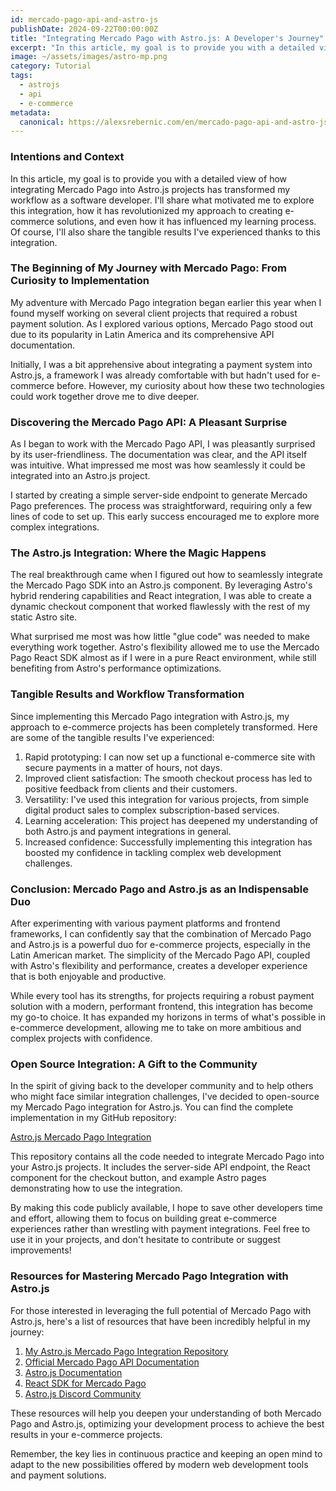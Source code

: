 ```yaml
---
id: mercado-pago-api-and-astro-js
publishDate: 2024-09-22T00:00:00Z
title: "Integrating Mercado Pago with Astro.js: A Developer's Journey"
excerpt: "In this article, my goal is to provide you with a detailed view of how integrating Mercado Pago into Astro.js projects has transformed my workflow as a software developer"
image: ~/assets/images/astro-mp.png
category: Tutorial
tags:
  - astrojs
  - api
  - e-commerce
metadata:
  canonical: https://alexsrebernic.com/en/mercado-pago-api-and-astro-js
---
```


### Intentions and Context

In this article, my goal is to provide you with a detailed view of how integrating Mercado Pago into Astro.js projects has transformed my workflow as a software developer. I'll share what motivated me to explore this integration, how it has revolutionized my approach to creating e-commerce solutions, and even how it has influenced my learning process. Of course, I'll also share the tangible results I've experienced thanks to this integration.

### The Beginning of My Journey with Mercado Pago: From Curiosity to Implementation

My adventure with Mercado Pago integration began earlier this year when I found myself working on several client projects that required a robust payment solution. As I explored various options, Mercado Pago stood out due to its popularity in Latin America and its comprehensive API documentation.

Initially, I was a bit apprehensive about integrating a payment system into Astro.js, a framework I was already comfortable with but hadn't used for e-commerce before. However, my curiosity about how these two technologies could work together drove me to dive deeper.

### Discovering the Mercado Pago API: A Pleasant Surprise

As I began to work with the Mercado Pago API, I was pleasantly surprised by its user-friendliness. The documentation was clear, and the API itself was intuitive. What impressed me most was how seamlessly it could be integrated into an Astro.js project.

I started by creating a simple server-side endpoint to generate Mercado Pago preferences. The process was straightforward, requiring only a few lines of code to set up. This early success encouraged me to explore more complex integrations.

### The Astro.js Integration: Where the Magic Happens

The real breakthrough came when I figured out how to seamlessly integrate the Mercado Pago SDK into an Astro.js component. By leveraging Astro's hybrid rendering capabilities and React integration, I was able to create a dynamic checkout component that worked flawlessly with the rest of my static Astro site.

What surprised me most was how little "glue code" was needed to make everything work together. Astro's flexibility allowed me to use the Mercado Pago React SDK almost as if I were in a pure React environment, while still benefiting from Astro's performance optimizations.

### Tangible Results and Workflow Transformation

Since implementing this Mercado Pago integration with Astro.js, my approach to e-commerce projects has been completely transformed. Here are some of the tangible results I've experienced:

1. Rapid prototyping: I can now set up a functional e-commerce site with secure payments in a matter of hours, not days.
2. Improved client satisfaction: The smooth checkout process has led to positive feedback from clients and their customers.
3. Versatility: I've used this integration for various projects, from simple digital product sales to complex subscription-based services.
4. Learning acceleration: This project has deepened my understanding of both Astro.js and payment integrations in general.
5. Increased confidence: Successfully implementing this integration has boosted my confidence in tackling complex web development challenges.

### Conclusion: Mercado Pago and Astro.js as an Indispensable Duo

After experimenting with various payment platforms and frontend frameworks, I can confidently say that the combination of Mercado Pago and Astro.js is a powerful duo for e-commerce projects, especially in the Latin American market. The simplicity of the Mercado Pago API, coupled with Astro's flexibility and performance, creates a developer experience that is both enjoyable and productive.

While every tool has its strengths, for projects requiring a robust payment solution with a modern, performant frontend, this integration has become my go-to choice. It has expanded my horizons in terms of what's possible in e-commerce development, allowing me to take on more ambitious and complex projects with confidence.

### Open Source Integration: A Gift to the Community

In the spirit of giving back to the developer community and to help others who might face similar integration challenges, I've decided to open-source my Mercado Pago integration for Astro.js. You can find the complete implementation in my GitHub repository:

[Astro.js Mercado Pago Integration](https://github.com/alexsrebernic/astrojs-mercado-pago)

This repository contains all the code needed to integrate Mercado Pago into your Astro.js projects. It includes the server-side API endpoint, the React component for the checkout button, and example Astro pages demonstrating how to use the integration.

By making this code publicly available, I hope to save other developers time and effort, allowing them to focus on building great e-commerce experiences rather than wrestling with payment integrations. Feel free to use it in your projects, and don't hesitate to contribute or suggest improvements!

### Resources for Mastering Mercado Pago Integration with Astro.js

For those interested in leveraging the full potential of Mercado Pago with Astro.js, here's a list of resources that have been incredibly helpful in my journey:

1. [My Astro.js Mercado Pago Integration Repository](https://github.com/alexsrebernic/astrojs-mercado-pago)
2. [Official Mercado Pago API Documentation](https://www.mercadopago.com.ar/developers/es/reference)
3. [Astro.js Documentation](https://docs.astro.build/)
4. [React SDK for Mercado Pago](https://github.com/mercadopago/sdk-react)
5. [Astro.js Discord Community](https://astro.build/chat)

These resources will help you deepen your understanding of both Mercado Pago and Astro.js, optimizing your development process to achieve the best results in your e-commerce projects.

Remember, the key lies in continuous practice and keeping an open mind to adapt to the new possibilities offered by modern web development tools and payment solutions.
